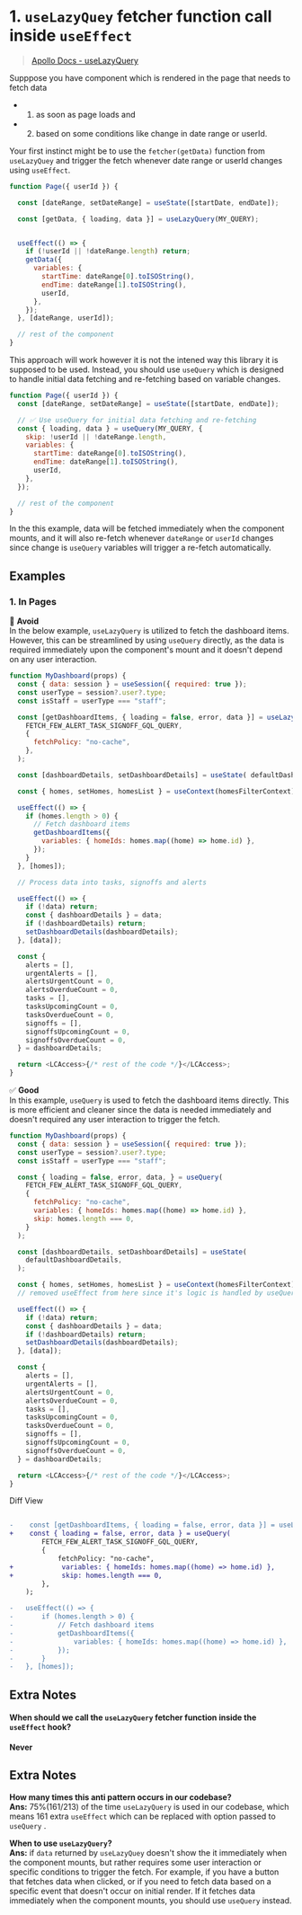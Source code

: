 # 1. `useLazyQuey` fetcher function call inside `useEffect`

> [Apollo Docs - useLazyQuery](https://www.apollographql.com/docs/react/data/queries#manual-execution-with-uselazyquery)

Supppose you have component which is rendered in the page that needs to fetch data

- 1. as soon as page loads and
- 2. based on some conditions like change in date range or userId.

Your first instinct might be to use the `fetcher(getData)` function from `useLazyQuey` and trigger the fetch whenever date range or userId changes using `useEffect`.

```js showLineNumbers {5}{8-18} /getData/ /useLazyQuery/
function Page({ userId }) {

  const [dateRange, setDateRange] = useState([startDate, endDate]);

  const [getData, { loading, data }] = useLazyQuery(MY_QUERY);


  useEffect(() => {
    if (!userId || !dateRange.length) return;
    getData({
      variables: {
        startTime: dateRange[0].toISOString(),
        endTime: dateRange[1].toISOString(),
        userId,
      },
    });
  }, [dateRange, userId]);

  // rest of the component
}
```

This approach will work however it is not the intened way this library it is supposed to be used. Instead, you should use `useQuery` which is designed to handle initial data fetching and re-fetching based on variable changes.

```js showLineNumbers {5-11}
function Page({ userId }) {
  const [dateRange, setDateRange] = useState([startDate, endDate]);

  // ✅ Use useQuery for initial data fetching and re-fetching
  const { loading, data } = useQuery(MY_QUERY, {
    skip: !userId || !dateRange.length,
    variables: {
      startTime: dateRange[0].toISOString(),
      endTime: dateRange[1].toISOString(),
      userId,
    },
  });

  // rest of the component
}
```

In the this example, data will be fetched immediately when the component mounts, and it will also re-fetch whenever `dateRange` or `userId` changes since change is `useQuery` variables will trigger a re-fetch automatically.

## Examples

### 1. In Pages

🛑 **Avoid**\
In the below example, `useLazyQuery` is utilized to fetch the dashboard items. However, this can be streamlined by using `useQuery` directly, as the data is required immediately upon the component's mount and it doesn't depend on any user interaction.

```js filename="page/dashboard/index.js" showLineNumbers {6-11}{17-25}
function MyDashboard(props) {
  const { data: session } = useSession({ required: true });
  const userType = session?.user?.type;
  const isStaff = userType === "staff";

  const [getDashboardItems, { loading = false, error, data }] = useLazyQuery(
    FETCH_FEW_ALERT_TASK_SIGNOFF_GQL_QUERY,
    {
      fetchPolicy: "no-cache",
    },
  );

  const [dashboardDetails, setDashboardDetails] = useState( defaultDashboardDetails);

  const { homes, setHomes, homesList } = useContext(homesFilterContext);

  useEffect(() => {
    if (homes.length > 0) {
      // Fetch dashboard items
      getDashboardItems({
        variables: { homeIds: homes.map((home) => home.id) },
      });
    }
  }, [homes]);

  // Process data into tasks, signoffs and alerts

  useEffect(() => {
    if (!data) return;
    const { dashboardDetails } = data;
    if (!dashboardDetails) return;
    setDashboardDetails(dashboardDetails);
  }, [data]);

  const {
    alerts = [],
    urgentAlerts = [],
    alertsUrgentCount = 0,
    alertsOverdueCount = 0,
    tasks = [],
    tasksUpcomingCount = 0,
    tasksOverdueCount = 0,
    signoffs = [],
    signoffsUpcomingCount = 0,
    signoffsOverdueCount = 0,
  } = dashboardDetails;

  return <LCAccess>{/* rest of the code */}</LCAccess>;
}
```

✅ **Good**\
In this example, `useQuery` is used to fetch the dashboard items directly. This is more efficient and cleaner since the data is needed immediately and doesn't required any user interaction to trigger the fetch.

```js filename="page/dashboard/index.js" showLineNumbers {6,10,11, 20}
function MyDashboard(props) {
  const { data: session } = useSession({ required: true });
  const userType = session?.user?.type;
  const isStaff = userType === "staff";

  const { loading = false, error, data, } = useQuery(
    FETCH_FEW_ALERT_TASK_SIGNOFF_GQL_QUERY, 
    {
      fetchPolicy: "no-cache",
      variables: { homeIds: homes.map((home) => home.id) },
      skip: homes.length === 0,
    }
  );

  const [dashboardDetails, setDashboardDetails] = useState(
    defaultDashboardDetails,
  );

  const { homes, setHomes, homesList } = useContext(homesFilterContext);
  // removed useEffect from here since it's logic is handled by useQuery

  useEffect(() => {
    if (!data) return;
    const { dashboardDetails } = data;
    if (!dashboardDetails) return;
    setDashboardDetails(dashboardDetails);
  }, [data]);

  const {
    alerts = [],
    urgentAlerts = [],
    alertsUrgentCount = 0,
    alertsOverdueCount = 0,
    tasks = [],
    tasksUpcomingCount = 0,
    tasksOverdueCount = 0,
    signoffs = [],
    signoffsUpcomingCount = 0,
    signoffsOverdueCount = 0,
  } = dashboardDetails;

  return <LCAccess>{/* rest of the code */}</LCAccess>;
}
```

Diff View

```diff

-    const [getDashboardItems, { loading = false, error, data }] = useLazyQuery(
+    const { loading = false, error, data } = useQuery(
        FETCH_FEW_ALERT_TASK_SIGNOFF_GQL_QUERY,
        {
            fetchPolicy: "no-cache",
+            variables: { homeIds: homes.map((home) => home.id) },
+            skip: homes.length === 0,
        },
    );

-   useEffect(() => {
-       if (homes.length > 0) {
-           // Fetch dashboard items
-           getDashboardItems({
-               variables: { homeIds: homes.map((home) => home.id) },
-           });
-       }
-   }, [homes]);
```

## Extra Notes

#### When should we call the `useLazyQuery` fetcher function inside the `useEffect` hook?

**Never**

## Extra Notes

**How many times this anti pattern occurs in our codebase?**\
**Ans:** 75%(161/213) of the time `useLazyQuery` is used in our codebase, which means 161 extra `useEffect` which can be replaced with option passed to `useQuery` .

**When to use `useLazyQuery`?**\
**Ans:** if `data` returned by `useLazyQuey` doesn't show the it immediately when the component mounts, but rather requires some user interaction or specific conditions to trigger the fetch. For example, if you have a button that fetches data when clicked, or if you need to fetch data based on a specific event that doesn't occur on initial render. If it fetches data immediately when the component mounts, you should use `useQuery` instead.
